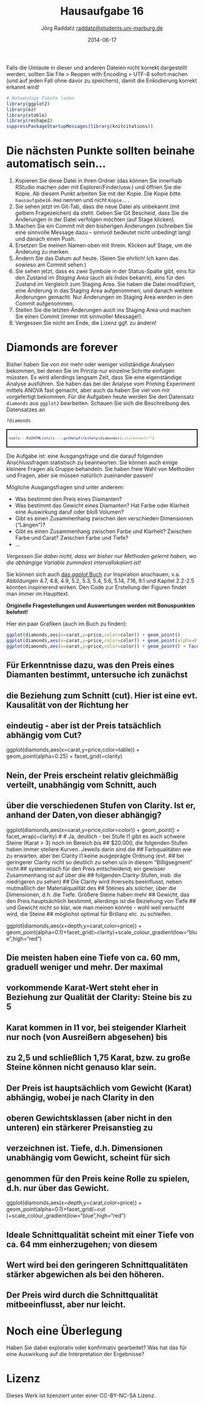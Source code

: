 % Hausaufgabe 16
% Jörg Raddatz <raddatz@students.uni-marburg.de>
% 2014-06-17

Falls die Umlaute in dieser und anderen Dateien nicht korrekt dargestellt werden, sollten Sie File > Reopen with Encoding > UTF-8 sofort machen (und auf jeden Fall ohne davor zu speichern), damit die Enkodierung korrekt erkannt wird! 

```r
# Notwendige Pakete laden
library(ggplot2)
library(ez)
library(xtable)
library(reshape2)
suppressPackageStartupMessages(library(knitcitations))
```

# Die nächsten Punkte sollten beinahe automatisch sein...
1. Kopieren Sie diese Datei in Ihren Ordner (das können Sie innerhalb RStudio machen oder mit Explorer/Finder/usw.) und öffnen Sie die Kopie. Ab diesem Punkt arbeiten Sie mit der Kopie. Die Kopie bitte `hausaufgabe16.Rmd` nennen und nicht `Kopie...`
2. Sie sehen jetzt im Git-Tab, dass die neue Datei als unbekannt (mit gelbem Fragezeichen) da steht. Geben Sie Git Bescheid, dass Sie die Änderungen in der Datei verfolgen möchten (auf Stage klicken).
3. Machen Sie ein Commit mit den bisherigen Änderungen (schreiben Sie eine sinnvolle Message dazu -- sinnvoll bedeutet nicht unbedingt lang) und danach einen Push.
4. Ersetzen Sie meinen Namen oben mit Ihrem. Klicken auf Stage, um die Änderung zu merken.
5. Ändern Sie das Datum auf heute. (Seien Sie ehrlich! Ich kann das sowieso am Commit sehen.)
6. Sie sehen jetzt, dass es zwei Symbole in der Status-Spalte gibt, eins für den Zustand im *Staging Area* (auch als *Index* bekannt), eins für den Zustand im Vergleich zum Staging Area. Sie haben die Datei modifiziert, eine Änderung in das Staging Area aufgenommen, und danach weitere Änderungen gemacht. Nur Änderungen im Staging Area werden in den Commit aufgenommen.
7. Stellen Sie die letzten Änderungen auch ins Staging Area und machen Sie einen Commit (immer mit sinnvoller Message!).
8. Vergessen Sie nicht am Ende, die Lizenz ggf. zu ändern!

# Diamonds are forever 
Bisher haben Sie von mir mehr oder weniger vollständige Analysen bekommen, bei denen Sie im Prinzip nur einzelne Schritte einfügen müssten. Es wird allerdings langsam Zeit, dass Sie eine eigenständige Analyse ausführen. Sie haben das bei der Analyse vom Priming Experiment mittels ANOVA fast gemacht, aber auch da haben Sie viel von mir vorgefertigt bekommen. Für die Aufgaben heute werden Sie den Datensatz `diamonds` aus `ggplot2` bearbeiten. Schauen Sie sich die Beschreibung des Datensatzes an

```r
?diamonds
```
<div style="border: 2px solid black; padding: 5px; font-size: 80%;">
```r
tools:::Rd2HTML(utils:::.getHelpFile(help(diamonds)),stylesheet="")
```
</div>

Die Aufgabe ist: eine Ausgangsfrage und die darauf folgenden Anschlussfragen statistisch zu beantworten. Sie können auch einige kleinere Fragen als Gruppe behandeln. Sie haben freie Wahl von Methoden und Fragen, aber sie müssen natürlich zueinander passen!

Mögliche Ausgangsfragen sind unter anderem:

* Was bestimmt den Preis eines Diamanten?
* Was bestimmt das Gewicht eines Diamanten? Hat Farbe oder Klarheit eine Auswirkung daruf oder bloß Volumen?
* Gibt es einen Zusammenhang zwischen den verschieden Dimensionen ("Längen")? 
* Gibt es einen Zusammenhang zwischen Farbe und Klarheit? Zwischen Farbe und Carat? Zwischen Farbe und Tiefe?
* ...

*Vergessen Sie dabei nicht, dass wir bisher nur Methoden gelernt haben, wo die abhängige Variable zumindest intervallskaliert ist!*

Sie können sich auch [das *ggplot* Buch](http://dx.doi.org/10.1007/978-0-387-98141-3) zur Inspiration anschauen, v.a. Abbildungen 4.7, 4.8, 4.9, 5.2, 5.3, 5.4, 5.6, 5.14, 7.16, 9.1  und Kapitel 2.2-2.5 könnten inspirierend wirken. Den Code zur Erstellung der Figuren findet man immer im Haupttext.

**Originelle Fragestellungen und Auswertungen werden mit Bonuspunkten belohnt!** 

Hier ein paar Grafiken (auch im Buch zu finden):
```r
ggplot(diamonds,aes(x=carat,y=price,color=color)) + geom_point()
ggplot(diamonds,aes(x=carat,y=price,color=color)) + geom_point(alpha=0.3)
ggplot(diamonds,aes(x=carat,y=price,color=color)) + geom_point() + facet_wrap(~color)
```

## Für Erkenntnisse dazu, was den Preis eines Diamanten bestimmt, untersuche ich zunächst
## die Beziehung zum Schnitt (cut). Hier ist eine evt. Kausalität von der Richtung her
## eindeutig - aber ist der Preis tatsächlich abhängig vom Cut?

ggplot(diamonds,aes(x=carat,y=price,color=table)) + geom_point(alpha=0.25) + facet_grid(~clarity)

## Nein, der Preis erscheint relativ gleichmäßig verteilt, unabhängig vom Schnitt, auch
## über die verschiedenen Stufen von Clarity. Ist er, anhand der Daten,von dieser abhängig?

ggplot(diamonds,aes(x=carat,y=price,color=color)) + geom_point() + facet_wrap(~clarity)
#
# Ja, deutlich - bei Stufe I1 gibt es auch schwere Steine (Karat > 3) noch im Bereich bis
## $20.000, die folgenden Stufen haben immer steilere Kurven. Jeweils darin sind die
## Farbqualitäten wie zu erwarten, aber bei Clarity I1 keine ausgeprägte Ordnung (evt.
## bei geringerer Clarity nicht so deutlich zu sehen u/o in diesem "Billigsegment" nicht
## systematisch für den Preis entscheidend; ein gewisser Zusammenhang ist auf über die
## folgenden Clarity-Stufen, insb. die niedrigeren zu sehen)
## Die Clarity wird ihrerseits beeinflusst, neben mutmaßlich der Materialqualität des
## Steines als solcher, über die Dimensionen, d.h. die Tiefe. Größere Steine haben mehr
## Gewicht, das den Preis hauptsächlich bestimmt, allerdings ist die Beziehung von Tiefe
## und Gewicht nicht so klar, wie man meinen könnte - wohl weil versucht wird, die Steine
## möglichst optimal für Brillanz etc. zu schleifen. 

ggplot(diamonds,aes(x=depth,y=carat,color=price)) + geom_point(alpha=0.1)+facet_grid(~clarity)+scale_colour_gradient(low="blue",high="red")

## Die meisten haben eine Tiefe von ca. 60 mm, graduell weniger und mehr. Der maximal
## vorkommende Karat-Wert steht eher in Beziehung zur Qualität der Clarity: Steine bis zu 5
## Karat kommen in I1 vor, bei steigender Klarheit nur noch (von Ausreißern abgesehen) bis
## zu 2,5 und schließlich 1,75 Karat, bzw. zu große Steine können nicht genauso klar sein.
## Der Preis ist hauptsächlich vom Gewicht (Karat) abhängig, wobei je nach Clarity in den
## oberen Gewichtsklassen (aber nicht in den unteren) ein stärkerer Preisanstieg zu
## verzeichnen ist. Tiefe, d.h. Dimensionen unabhängig vom Gewicht, scheint für sich
## genommen für den Preis keine Rolle zu spielen, d.h. nur über das Gewicht.

ggplot(diamonds,aes(x=depth,y=carat,color=price)) + geom_point(alpha=0.1)+facet_grid(~cut
)+scale_colour_gradient(low="blue",high="red")

## Ideale Schnittqualität scheint mit einer Tiefe von ca. 64 mm einherzugehen; von diesem
## Wert wird bei den geringeren Schnittqualitäten stärker abgewichen als bei den höheren.
## Der Preis wird durch die Schnittqualität mitbeeinflusst, aber nur leicht.


# Noch eine Überlegung
Haben Sie dabei explorativ oder konfirmativ gearbeitet? Was hat das für eine Auswirkung auf die Interpretation der Ergebnisse?

# Lizenz
Dieses Werk ist lizenziert unter einer CC-BY-NC-SA Lizenz.
